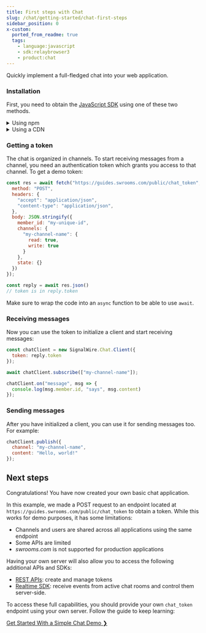```yaml
---
title: First steps with Chat
slug: /chat/getting-started/chat-first-steps
sidebar_position: 0
x-custom:
  ported_from_readme: true
  tags:
    - language:javascript
    - sdk:relaybrowser3
    - product:chat
---
```



Quickly implement a full-fledged chat into your web application.

### Installation

First, you need to obtain the [JavaScript SDK](/sdks/relay-browser-sdk) using one of these two methods.

<details>
  <summary>Using npm</summary>
  
If you are using npm, from your terminal you can run:

```shell
npm install @signalwire/js
```

Then, include the package in JavaScript as follows:

```js
import * as SignalWire from '@signalwire/js'
```

</details>

<details>
  <summary>Using a CDN</summary>

You can import the library from a CDN into your HTML file: paste the following within the `<head>` section of your page:

```html
<script src="https://cdn.signalwire.com/@signalwire/js"></script>
```

A global `SignalWire` variable will be available for use by JavaScript.

</details>

### Getting a token

The chat is organized in channels. To start receiving messages from a channel, you need an authentication token which grants you access to that channel. To get a demo token:

```js
const res = await fetch("https://guides.swrooms.com/public/chat_token", {
  method: "POST",
  headers: {
    "accept": "application/json",
    "content-type": "application/json",
  },
  body: JSON.stringify({
    member_id: "my-unique-id",
    channels: {
      "my-channel-name": {
        read: true,
        write: true
      }
    },
    state: {}
  })
});

const reply = await res.json()
// token is in reply.token
```

Make sure to wrap the code into an `async` function to be able to use `await`.

### Receiving messages

Now you can use the token to initialize a client and start receiving messages:

```js
const chatClient = new SignalWire.Chat.Client({
  token: reply.token
});

await chatClient.subscribe(["my-channel-name"]);

chatClient.on("message", msg => {
  console.log(msg.member.id, "says", msg.content)
});
```

### Sending messages

After you have initialized a client, you can use it for sending messages too. For example:

```js
chatClient.publish({
  channel: "my-channel-name",
  content: "Hello, world!"
});
```

Next steps
----------

Congratulations! You have now created your own basic chat application.

In this example, we made a POST request to an endpoint located at `https://guides.swrooms.com/public/chat_token` to obtain a token. While this works for demo purposes, it has some limitations:

- Channels and users are shared across all applications using the same endpoint
- Some APIs are limited
- _swrooms.com_ is not supported for production applications

Having your own server will also allow you to access the following additional APIs and SDKs:

- [REST APIs](/rest): create and manage tokens
- [Realtime SDK](/sdks/relay-realtime-sdk/): receive events from active chat rooms and control them server-side.

To access these full capabilities, you should provide your own `chat_token` endpoint using your own server. Follow the guide to keep learning:

<div style={{ textAlign: 'center', fontSize: '1.3em' }}>

[Get Started With a Simple Chat Demo ❯](./get-started-with-a-simple-chat-demo/index.mdx)

</div>

